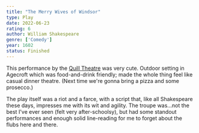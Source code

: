 ```yaml
---
title: "The Merry Wives of Windsor"
type: Play
date: 2022-06-23
rating: 6
author: William Shakespeare
genre: ['Comedy']
year: 1602
status: Finished
---
```


This performance by the [Quill Theatre](https://www.quilltheatre.org) was very cute. Outdoor setting in Agecroft which was food-and-drink friendly; made the whole thing feel like casual dinner theatre. (Next time we're gonna bring a pizza and some prosecco.) 

The play itself was a riot and a farce, with a script that, like all Shakespeare these days, impresses me with its wit and agility. The troupe was...not the best I've ever seen (felt very after-schoolsy), but had some standout performances and enough solid line-reading for me to forget about the flubs here and there.
